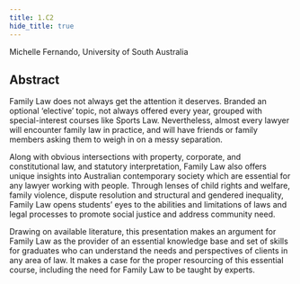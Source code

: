 ```yaml
---
title: 1.C2
hide_title: true
---
```


<AbstractHeader sKey='id1_C2'>
    Michelle Fernando, University of South Australia
</AbstractHeader>

## Abstract
Family Law does not always get the attention it deserves. Branded an optional ‘elective’ topic, not always offered every year, grouped with special-interest courses like Sports Law. Nevertheless, almost every lawyer will encounter family law in practice, and will have friends or family members asking them to weigh in on a messy separation.

Along with obvious intersections with property, corporate, and constitutional law, and statutory interpretation, Family Law also offers unique insights into Australian contemporary society which are essential for any lawyer working with people. Through lenses of child rights and welfare, family violence, dispute resolution and structural and gendered inequality, Family Law opens students’ eyes to the abilities and limitations of laws and legal processes to promote social justice and address community need.

Drawing on available literature, this presentation makes an argument for Family Law as the provider of an essential knowledge base and set of skills for graduates who can understand the needs and perspectives of clients in any area of law. It makes a case for the proper resourcing of this essential course, including the need for Family Law to be taught by experts.
